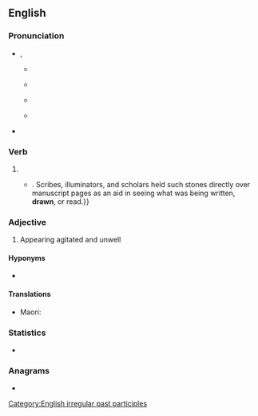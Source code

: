 ==English==

===Pronunciation===
* {{enPR|drôn}}, {{IPA|/dɹɔːn/|lang=en}}
** {{a|UK}} {{IPA|[dɹɔːn]|lang=en}}
** {{a|US}} {{IPA|[dɹɔn]|lang=en}}
** {{audio|en-us-drawn.ogg|Audio (US)|lang=en}}
** {{a|US|cot-caught}} {{IPA|[dɹɑn]|lang=en}}
* {{rhymes|ɔːn|lang=en}}

===Verb===
{{head|en|past participle}}

# {{inflection of|draw||past|part|lang=en}}
#* {{quote-magazine|year=2013|month=September-October|author={{w|Henry Petroski}}
|magazine={{w|American Scientist}}|title=[http://www.americanscientist.org/issues/pub/2013/5/the-evolution-of-eyeglasses The Evolution of Eyeglasses]
|passage=The ability of a segment of a glass sphere to magnify whatever is placed before it was known around the year 1000, when the spherical segment was called a reading stone,{{...}}. Scribes, illuminators, and scholars held such stones directly over manuscript pages as an aid in seeing what was being written, '''drawn''', or read.}}

===Adjective===
{{en-adj}}

# Appearing agitated and unwell

====Hyponyms====
* {{l|en|overdrawn}}

====Translations====
{{trans-top|appearing agitated and unwell, haggard}}
* Maori: {{t|mi|korotūangaanga}}
{{trans-mid}}
{{trans-bottom}}

===Statistics===
* {{rank|bit|Indian|produce|826|drawn|field|street|attempt}}

===Anagrams===
* {{anagrams|en|warn'd}}

[[Category:English irregular past participles]]